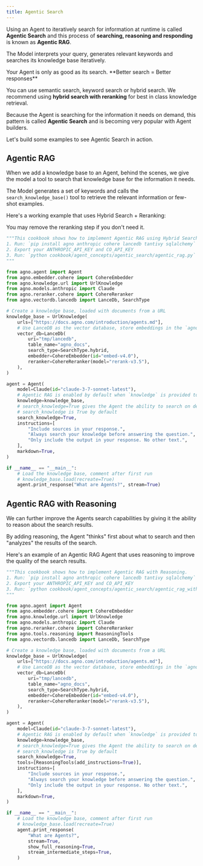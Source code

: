 ```yaml
---
title: Agentic Search
---
```


Using an Agent to iteratively search for information at runtime is called **Agentic Search** and this process of **searching, reasoning and responding** is known as **Agentic RAG**.

The Model interprets your query, generates relevant keywords and searches its knowledge base iteratively.

<Tip>
Your Agent is only as good as its search. **Better search = Better responses**
</Tip>

You can use semantic search, keyword search or hybrid search. We recommend using **hybrid search with reranking** for best in class knowledge retrieval.

Because the Agent is searching for the information it needs on demand, this pattern is called **Agentic Search** and is becoming very popular with Agent builders.

<Check>
Let's build some examples to see Agentic Search in action.
</Check>

## Agentic RAG

When we add a knowledge base to an Agent, behind the scenes, we give the model a tool to search that knowledge base for the information it needs.

The Model generates a set of keywords and calls the `search_knowledge_base()` tool to retrieve the relevant information or few-shot examples.

Here's a working example that uses Hybrid Search + Reranking:

<Tip>
You may remove the reranking step if you don't need it.
</Tip>

```python agentic_rag.py
"""This cookbook shows how to implement Agentic RAG using Hybrid Search and Reranking.
1. Run: `pip install agno anthropic cohere lancedb tantivy sqlalchemy` to install the dependencies
2. Export your ANTHROPIC_API_KEY and CO_API_KEY
3. Run: `python cookbook/agent_concepts/agentic_search/agentic_rag.py` to run the agent
"""

from agno.agent import Agent
from agno.embedder.cohere import CohereEmbedder
from agno.knowledge.url import UrlKnowledge
from agno.models.anthropic import Claude
from agno.reranker.cohere import CohereReranker
from agno.vectordb.lancedb import LanceDb, SearchType

# Create a knowledge base, loaded with documents from a URL
knowledge_base = UrlKnowledge(
    urls=["https://docs.agno.com/introduction/agents.md"],
    # Use LanceDB as the vector database, store embeddings in the `agno_docs` table
    vector_db=LanceDb(
        uri="tmp/lancedb",
        table_name="agno_docs",
        search_type=SearchType.hybrid,
        embedder=CohereEmbedder(id="embed-v4.0"),
        reranker=CohereReranker(model="rerank-v3.5"),
    ),
)

agent = Agent(
    model=Claude(id="claude-3-7-sonnet-latest"),
    # Agentic RAG is enabled by default when `knowledge` is provided to the Agent.
    knowledge=knowledge_base,
    # search_knowledge=True gives the Agent the ability to search on demand
    # search_knowledge is True by default
    search_knowledge=True,
    instructions=[
        "Include sources in your response.",
        "Always search your knowledge before answering the question.",
        "Only include the output in your response. No other text.",
    ],
    markdown=True,
)

if __name__ == "__main__":
    # Load the knowledge base, comment after first run
    # knowledge_base.load(recreate=True)
    agent.print_response("What are Agents?", stream=True)
```

## Agentic RAG with Reasoning

We can further improve the Agents search capabilities by giving it the ability to reason about the search results.

By adding reasoning, the Agent "thinks" first about what to search and then "analyzes" the results of the search.

Here's an example of an Agentic RAG Agent that uses reasoning to improve the quality of the search results.

```python agentic_rag_reasoning.py
"""This cookbook shows how to implement Agentic RAG with Reasoning.
1. Run: `pip install agno anthropic cohere lancedb tantivy sqlalchemy` to install the dependencies
2. Export your ANTHROPIC_API_KEY and CO_API_KEY
3. Run: `python cookbook/agent_concepts/agentic_search/agentic_rag_with_reasoning.py` to run the agent
"""

from agno.agent import Agent
from agno.embedder.cohere import CohereEmbedder
from agno.knowledge.url import UrlKnowledge
from agno.models.anthropic import Claude
from agno.reranker.cohere import CohereReranker
from agno.tools.reasoning import ReasoningTools
from agno.vectordb.lancedb import LanceDb, SearchType

# Create a knowledge base, loaded with documents from a URL
knowledge_base = UrlKnowledge(
    urls=["https://docs.agno.com/introduction/agents.md"],
    # Use LanceDB as the vector database, store embeddings in the `agno_docs` table
    vector_db=LanceDb(
        uri="tmp/lancedb",
        table_name="agno_docs",
        search_type=SearchType.hybrid,
        embedder=CohereEmbedder(id="embed-v4.0"),
        reranker=CohereReranker(model="rerank-v3.5"),
    ),
)

agent = Agent(
    model=Claude(id="claude-3-7-sonnet-latest"),
    # Agentic RAG is enabled by default when `knowledge` is provided to the Agent.
    knowledge=knowledge_base,
    # search_knowledge=True gives the Agent the ability to search on demand
    # search_knowledge is True by default
    search_knowledge=True,
    tools=[ReasoningTools(add_instructions=True)],
    instructions=[
        "Include sources in your response.",
        "Always search your knowledge before answering the question.",
        "Only include the output in your response. No other text.",
    ],
    markdown=True,
)

if __name__ == "__main__":
    # Load the knowledge base, comment after first run
    # knowledge_base.load(recreate=True)
    agent.print_response(
        "What are Agents?",
        stream=True,
        show_full_reasoning=True,
        stream_intermediate_steps=True,
    )
```
